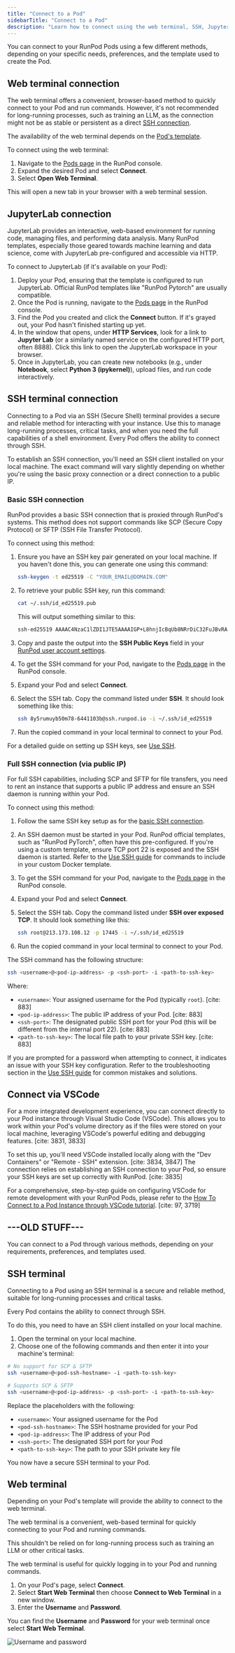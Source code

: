 ```yaml
---
title: "Connect to a Pod"
sidebarTitle: "Connect to a Pod"
description: "Learn how to connect using the web terminal, SSH, JupyterLab, or VSCode."
---
```


You can connect to your RunPod Pods using a few different methods, depending on your specific needs, preferences, and the template used to create the Pod.

## Web terminal connection

The web terminal offers a convenient, browser-based method to quickly connect to your Pod and run commands. However, it's not recommended for long-running processes, such as training an LLM, as the connection might not be as stable or persistent as a direct [SSH connection](#ssh-terminal-connection).

The availability of the web terminal depends on the [Pod's template](/pods/templates/overview).

To connect using the web terminal:

1.  Navigate to the [Pods page](https://console.runpod.io/pods) in the RunPod console.
2.  Expand the desired Pod and select **Connect**.
3.  Select **Open Web Terminal**.

This will open a new tab in your browser with a web terminal session.

## JupyterLab connection

JupyterLab provides an interactive, web-based environment for running code, managing files, and performing data analysis. Many RunPod templates, especially those geared towards machine learning and data science, come with JupyterLab pre-configured and accessible via HTTP.

To connect to JupyterLab (if it's available on your Pod):

1.  Deploy your Pod, ensuring that the template is configured to run JupyterLab. Official RunPod templates like "RunPod Pytorch" are usually compatible.
2.  Once the Pod is running, navigate to the [Pods page](https://console.runpod.io/pods) in the RunPod console.
3.  Find the Pod you created and click the **Connect** button. If it's grayed out, your Pod hasn't finished starting up yet.
4.  In the window that opens, under **HTTP Services**, look for a link to **Jupyter Lab** (or a similarly named service on the configured HTTP port, often 8888). Click this link to open the JupyterLab workspace in your browser.
5.  Once in JupyterLab, you can create new notebooks (e.g., under **Notebook**, select **Python 3 (ipykernel)**), upload files, and run code interactively.

## SSH terminal connection

Connecting to a Pod via an SSH (Secure Shell) terminal provides a secure and reliable method for interacting with your instance. Use this to manage long-running processes, critical tasks, and when you need the full capabilities of a shell environment. Every Pod offers the ability to connect through SSH.

To establish an SSH connection, you'll need an SSH client installed on your local machine. The exact command will vary slightly depending on whether you're using the basic proxy connection or a direct connection to a public IP.

### Basic SSH connection

RunPod provides a basic SSH connection that is proxied through RunPod's systems. This method does not support commands like SCP (Secure Copy Protocol) or SFTP (SSH File Transfer Protocol).

To connect using this method:

1.  Ensure you have an SSH key pair generated on your local machine. If you haven't done this, you can generate one using this command: 
    ```sh
    ssh-keygen -t ed25519 -C "YOUR_EMAIL@DOMAIN.COM"
    ```
2. To retrieve your public SSH key, run this command:

    ```sh
    cat ~/.ssh/id_ed25519.pub
    ```
    This will output something similar to this:

    ```sh
    ssh-ed25519 AAAAC4NzaC1lZDI1JTE5AAAAIGP+L8hnjIcBqUb8NRrDiC32FuJBvRA0m8jLShzgq6BQ support@runpod.io
    ```

3.  Copy and paste the output into the **SSH Public Keys** field in your [RunPod user account settings](https://www.runpod.io/console/user/settings).
4. To get the SSH command for your Pod, navigate to the [Pods page](https://console.runpod.io/pods) in the RunPod console.
5. Expand your Pod and select **Connect**.
6. Select the SSH tab. Copy the command listed under **SSH**. It should look something like this:
    ```sh
    ssh 8y5rumuyb50m78-6441103b@ssh.runpod.io -i ~/.ssh/id_ed25519
    ```
7. Run the copied command in your local terminal to connect to your Pod.

For a detailed guide on setting up SSH keys, see [Use SSH](/pods/configuration/use-ssh).

### Full SSH connection (via public IP)

For full SSH capabilities, including SCP and SFTP for file transfers, you need to rent an instance that supports a public IP address and ensure an SSH daemon is running within your Pod.

To connect using this method:
1.  Follow the same SSH key setup as for the [basic SSH connection](#basic-ssh-connection).
2.  An SSH daemon must be started in your Pod. RunPod official templates, such as "RunPod PyTorch", often have this pre-configured. If you're using a custom template, ensure TCP port 22 is exposed and the SSH daemon is started. Refer to the [Use SSH guide](/pods/configuration/use-ssh) for commands to include in your custom Docker template.
3. To get the SSH command for your Pod, navigate to the [Pods page](https://console.runpod.io/pods) in the RunPod console.
4. Expand your Pod and select **Connect**.
5. Select the SSH tab. Copy the command listed under **SSH over exposed TCP**. It should look something like this:

    ```sh
    ssh root@213.173.108.12 -p 17445 -i ~/.ssh/id_ed25519
    ```

6. Run the copied command in your local terminal to connect to your Pod.

The SSH command has the following structure:

```sh
ssh <username>@<pod-ip-address> -p <ssh-port> -i <path-to-ssh-key>
```

Where:
* `<username>`: Your assigned username for the Pod (typically `root`). [cite: 883]
* `<pod-ip-address>`: The public IP address of your Pod. [cite: 883]
* `<ssh-port>`: The designated public SSH port for your Pod (this will be different from the internal port 22). [cite: 883]
* `<path-to-ssh-key>`: The local file path to your private SSH key. [cite: 883]


If you are prompted for a password when attempting to connect, it indicates an issue with your SSH key configuration. Refer to the troubleshooting section in the [Use SSH guide](/pods/configuration/use-ssh#what-s-the-ssh-password) for common mistakes and solutions.


## Connect via VSCode

For a more integrated development experience, you can connect directly to your Pod instance through Visual Studio Code (VSCode). This allows you to work within your Pod's volume directory as if the files were stored on your local machine, leveraging VSCode's powerful editing and debugging features. [cite: 3831, 3833]

To set this up, you'll need VSCode installed locally along with the "Dev Containers" or "Remote - SSH" extension. [cite: 3834, 3847] The connection relies on establishing an SSH connection to your Pod, so ensure your SSH keys are set up correctly with RunPod. [cite: 3835]

For a comprehensive, step-by-step guide on configuring VSCode for remote development with your RunPod Pods, please refer to the [How To Connect to a Pod Instance through VSCode tutorial](/tutorials/pods/connect-to-vscode). [cite: 97, 3719]


## ---OLD STUFF---

You can connect to a Pod through various methods, depending on your requirements, preferences, and templates used.

## SSH terminal

Connecting to a Pod using an SSH terminal is a secure and reliable method, suitable for long-running processes and critical tasks.

Every Pod contains the ability to connect through SSH.

To do this, you need to have an SSH client installed on your local machine.

1. Open the terminal on your local machine.
2. Choose one of the following commands and then enter it into your machine's terminal:

```sh
# No support for SCP & SFTP
ssh <username>@<pod-ssh-hostname> -i <path-to-ssh-key>

# Supports SCP & SFTP
ssh <username>@<pod-ip-address> -p <ssh-port> -i <path-to-ssh-key>
```

Replace the placeholders with the following:

* `<username>`: Your assigned username for the Pod
* `<pod-ssh-hostname>`: The SSH hostname provided for your Pod
* `<pod-ip-address>`: The IP address of your Pod
* `<ssh-port>`: The designated SSH port for your Pod
* `<path-to-ssh-key>`: The path to your SSH private key file

You now have a secure SSH terminal to your Pod.

## Web terminal

<Info>

Depending on your Pod's template will provide the ability to connect to the web terminal.

</Info>

The web terminal is a convenient, web-based terminal for quickly connecting to your Pod and running commands.

This shouldn't be relied on for long-running process such as training an LLM or other critical tasks.

The web terminal is useful for quickly logging in to your Pod and running commands.

1. On your Pod's page, select **Connect**.
2. Select **Start Web Terminal** then choose **Connect to Web Terminal** in a new window.
3. Enter the **Username** and **Password**.

<Info>

You can find the **Username** and **Password** for your web terminal once select **Start Web Terminal**.

![Username and password](/images/7f13ffba-username-password-e56cf90a5083892db3bb69e6944fee81.png)

</Info>
